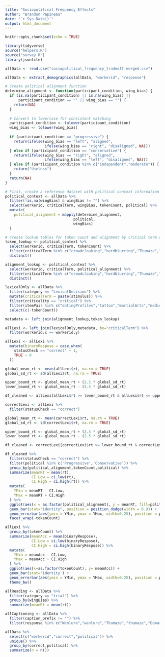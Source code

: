 ```yaml
---
title: "Sociopolitical Frequency Effects"
author: "Brandon Papineau"
date: "`r Sys.Date()`"
output: html_document
---
```


```r
knitr::opts_chunk$set(echo = TRUE)

library(tidyverse)
source("helpers.R")
source("survey.R")
library(jsonlite)
```

```r
allData <- read.csv("sociopolitical_frequency_tradeoff-merged.csv")
```

```r
allData <- extract_demographics(allData, "workerid", "response")
```

```r
# Create political alignment function
determine_alignment <- function(participant_condition, wing_bias) {
  if (is.na(participant_condition) || is.na(wing_bias) || 
      participant_condition == "" || wing_bias == "") {
    return(NA)
  }
  
  # Convert to lowercase for consistent matching
  participant_condition <- tolower(participant_condition)
  wing_bias <- tolower(wing_bias)
  
  if (participant_condition == "progressive") {
    return(ifelse(wing_bias == "left", "aligned", 
                  ifelse(wing_bias == "right", "disaligned", NA)))
  } else if (participant_condition == "conservative") {
    return(ifelse(wing_bias == "right", "aligned", 
                  ifelse(wing_bias == "left", "disaligned", NA)))
  } else if (participant_condition %in% c("independent","moderate")) {
    return("Useless")
  }
  return(NA)
}

# First, create a reference dataset with political context information
political_context <- allData %>%
  filter(!is.na(wingBias) & wingBias != "") %>%
  select(workerid, criticalTerm, wingBias, tokenCount, political) %>%
  mutate(
    political_alignment = mapply(determine_alignment, 
                               political, 
                               wingBias) 
  )

# Create lookup tables for token count and alignment by critical term and worker
token_lookup <- political_context %>%
  select(workerid, criticalTerm, tokenCount) %>%
  filter(criticalTerm %in% c("crowdcloaking","herdblurring","Thumaze","Wenlure","Churako","Domari","tessamorph","interforme")) %>% 
  distinct() 

alignment_lookup <- political_context %>%
  select(workerid, criticalTerm, political_alignment) %>%
  filter(criticalTerm %in% c("crowdcloaking","herdblurring","Thumaze","Wenlure","Churako","Domari","tessamorph","interforme")) %>% 
  distinct() 

lexicalOnly <- allData %>% 
  filter(category == "LexicalDecision") %>% 
  mutate(criticalTerm = paste(stimulus)) %>% 
  filter(criticality == "critical") %>% 
  filter(itemPair %in% c("datingProfiles","tattoo","martialArts","medicine")) %>% 
  select(c(-tokenCount))

metadata <- left_join(alignment_lookup,token_lookup)

allLexi <- left_join(lexicalOnly,metadata, by="criticalTerm") %>% 
  filter(workerid.x == workerid.y)

allLexi <- allLexi %>% 
  mutate(binaryRespose = case_when(
    statusCheck == "correct" ~ 1,
    TRUE ~ 0
  ))
```


```r
global_mean_rt <- mean(allLexi$rt, na.rm = TRUE)
global_sd_rt <- sd(allLexi$rt, na.rm = TRUE)

upper_bound_rt <- global_mean_rt + (2.5 * global_sd_rt)
lower_bound_rt <- global_mean_rt - (2.5 * global_sd_rt)

df_cleaned <- allLexi[allLexi$rt >= lower_bound_rt & allLexi$rt <= upper_bound_rt, ]
```



```r
correctLexi <- allLexi %>% 
  filter(statusCheck == "correct")

global_mean_rt <- mean(correctLexi$rt, na.rm = TRUE)
global_sd_rt <- sd(correctLexi$rt, na.rm = TRUE)

upper_bound_rt <- global_mean_rt + (2.5 * global_sd_rt)
lower_bound_rt <- global_mean_rt - (2.5 * global_sd_rt)

df_cleaned <- correctLexi[correctLexi$rt >= lower_bound_rt & correctLexi$rt <= upper_bound_rt, ]
```






```r
df_cleaned %>% 
  filter(statusCheck == "correct") %>% 
  filter(political %in% c('Progressive','Conservative')) %>% 
  group_by(political_alignment,tokenCount,political) %>% 
  summarize(meanRT = mean(rt),
            CI.Low = ci.low(rt),
            CI.High = ci.high(rt)) %>% 
  mutate(
    YMin = meanRT - CI.Low,
    YMax = meanRT + CI.High
  ) %>%
  ggplot(aes(x = as.factor(political_alignment), y = meanRT, fill=political)) + 
  geom_bar(stat="identity", position = position_dodge(width = 0.9)) + 
  geom_errorbar(aes(ymin = YMin, ymax = YMax, width=0.25), position = position_dodge(width=0.9) ) + 
  facet_wrap(~tokenCount)
```

```r
allLexi %>% 
  group_by(tokenCount) %>% 
  summarize(meanAcc = mean(binaryRespose),
            CI.Low = ci.low(binaryRespose),
            CI.High = ci.high(binaryRespose)) %>% 
  mutate(
    YMin = meanAcc - CI.Low,
    YMax = meanAcc + CI.High
  ) %>%
  ggplot(aes(x=as.factor(tokenCount), y= meanAcc)) +
  geom_bar(stat='identity') + 
  geom_errorbar(aes(ymin = YMin, ymax = YMax, width=0.25), position = position_dodge(width=0.9) ) + 
  theme_bw()
```


```r
allReading <- allData %>% 
  filter(category == "trial") %>% 
  group_by(wingBias) %>% 
  summarize(meanRt = mean(rt))
```

```r
allCaptioning <- allData %>% 
  filter(caption_prefix != "") %>% 
  filter(response %in% c("Wenlure","wenlure","Thumaze","thumaze","Domari","domari","Churako","churako","herdblurring","Herdblurring","Crowdcloaking","crowdcloaking","interforme","Interforme","tessamorph","Tessamorph"))
```

```r
allData %>% 
  select(c("workerid","correct","political")) %>% 
  unique() %>% 
  group_by(correct,political) %>% 
  summarize(n = n())
```

